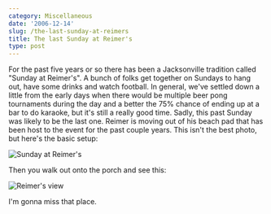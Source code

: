 ```yaml
---
category: Miscellaneous
date: '2006-12-14'
slug: /the-last-sunday-at-reimers
title: The last Sunday at Reimer's
type: post
---
```



For the past five years or so there has been a Jacksonville tradition called "Sunday at Reimer's". A bunch of folks get together on Sundays to hang out, have some drinks and watch football. In general, we've settled down a little from the early days when there would be multiple beer pong tournaments during the day and a better the 75% chance of ending up at a bar to do karaoke, but it's still a really good time. Sadly, this past Sunday was likely to be the last one. Reimer is moving out of his beach pad that has been host to the event for the past couple years. This isn't the best photo, but here's the basic setup:

![Sunday at Reimer's](/blog/wp-content/uploads/img_0289.jpg)

Then you walk out onto the porch and see this:

![Reimer's view](/blog/wp-content/uploads/img_0293.jpg)

I'm gonna miss that place.